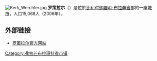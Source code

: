 {{Unreferenced|time=2018-08-16T13:11:41+00:00}}
[[File:Kerk_Werchter.jpg|thumb]]
'''罗策拉尔'''（{{lang-nl|Rotselaar}}）是位於[[比利时|比利时]][[佛羅明-布拉奔省|佛羅明-布拉奔省]]部的一座[[城市|城市]]，人口15,068人（2006年）。

==外部链接==
*[http://www.rotselaar.be/ 罗策拉尔官方网站] {{Wayback|url=http://www.rotselaar.be/ |date=20210416100628 }}

{{佛罗明-布拉奔省市区}}
{{Belgium-geo-stub}}
[[Category:弗拉芒布拉班特省市镇|Category:弗拉芒布拉班特省市镇]]
{{DEFAULTSORT:Rotselaar}}